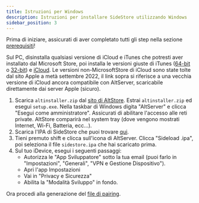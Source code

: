 ```yaml
---
title: Istruzioni per Windows
description: Istruzioni per installare SideStore utilizzando Windows
sidebar_position: 3
---
```


Prima di iniziare, assicurati di aver completato tutti gli step nella sezione [prerequisiti](prerequisites)!

Sul PC, disinstalla qualsiasi versione di iCloud e iTunes che potresti aver installato dal Microsoft Store, poi installa le versioni giuste di iTunes ([64-bit](https://apple.com/itunes/download/win64) o [32-bit](https://apple.com/itunes/download/win32)) e [iCloud](https://updates.cdn-apple.com/2020/windows/001-39935-20200911-1A70AA56-F448-11EA-8CC0-99D41950005E/iCloudSetup.exe). Le versioni non-MicrosoftStore di iCloud sono state tolte dal sito Apple a metà settembre 2022, il link sopra si riferisce a una vecchia versione di iCloud ancora compatibile con AltServer, scaricabile direttamente dai server Apple (sicuro).

1. Scarica `altinstaller.zip` dal [sito di AltStore](https://cdn.altstore.io/file/altstore/altinstaller.zip). Estrai `altinstaller.zip` ed esegui `setup.exe`. Nella taskbar di Windows digita "AltServer" e clicca "Esegui come amministratore". Assicurati di abilitare l'accesso alle reti private. AltStore comparirà nel system tray (dove vengono mostrati Internet, Wi-Fi, Batteria, ecc...).
2. Scarica l'IPA di SideStore che puoi trovare [qui](https://github.com/sidestore/sidestore/releases/latest/download/sidestore.ipa).
3. Tieni premuto shift e clicca sull'icona di AltServer. Clicca "Sideload .ipa", poi seleziona il file `sidestore.ipa` che hai scaricato prima.
4. Sul tuo iDevice, esegui i seguenti passaggi:
    * Autorizza le "App Sviluppatore" sotto la tua email (puoi farlo in "Impostazioni", "Generali", "VPN e Gestione Dispositivo").
    * Apri l'app Impostazioni
    * Vai in "Privacy e Sicurezza"
    * Abilita la "Modalità Sviluppo" in fondo.

Ora procedi alla generazione del [file di pairing](pairing-file).
